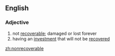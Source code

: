==English==

===Adjective===
{{en-adj|-}}

# not [[recoverable]]; damaged or lost forever
# having an [[investment]] that will not be [[recover]]ed

[[zh:nonrecoverable]]